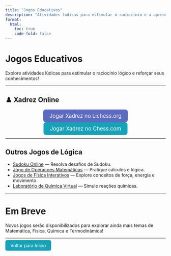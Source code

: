 ```yaml
---
title: "Jogos Educativos"
description: "Atividades lúdicas para estimular o raciocínio e a aprendizagem."
format:
  html:
    toc: true
    code-fold: false
---
```


# Jogos Educativos

Explore atividades lúdicas para estimular o raciocínio lógico e reforçar seus conhecimentos!

---

## ♟️ Xadrez Online

<p style="text-align: center; margin: 20px 0;">
  <a href="https://lichess.org" target="_blank" style="padding: 10px 20px; background-color: #5c6bc0; color: white; border-radius: 8px; text-decoration: none; font-size: 1.2em;">
    Jogar Xadrez no Lichess.org
  </a>
</p>

<p style="text-align: center; margin: 20px 0;">
  <a href="https://www.chess.com/play/online" target="_blank" style="padding: 10px 20px; background-color: #17a2b8; color: white; border-radius: 8px; text-decoration: none; font-size: 1.2em;">
    Jogar Xadrez no Chess.com
  </a>
</p>

---



## Outros Jogos de Lógica

- [Sudoku Online](https://sudoku.com/) — Resolva desafios de Sudoku.
- [Jogo de Operacoes Matemáticas](https://www.coolmathgames.com/) — Pratique cálculos e lógica.
- [Jogos de Física Interativos](https://www.physicsgames.net/) — Explore conceitos de força, energia e movimento.
- [Laboratório de Química Virtual](https://phet.colorado.edu/pt/simulations/category/chemistry) — Simule reações químicas.

---

# Em Breve

Novos jogos serão disponibilizados para explorar ainda mais temas de Matemática, Física, Química e Termodinâmica!

---

<p><a href="index.html" style="padding: 8px 16px; background-color: #17a2b8; color: white; border-radius: 5px; text-decoration: none;">Voltar para Início</a></p>

